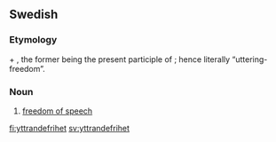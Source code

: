 ==Swedish==

===Etymology===
{{term|yttrande}} + {{term|frihet||freedom}}, the former being the present participle of {{term|yttra||utter, say}}; hence literally “uttering-freedom”.

===Noun===
{{sv-decl-noun| gender=Common | yttrandefrihet | yttrandefriheter | yttandefriheten | yttrandefriheterna | yttrandefrihets | yttrandefriheters| yttandefrihetens | yttrandefriheternas }}
{{infl|sv|noun|g=c}}

# [[freedom of speech]]

[[fi:yttrandefrihet]]
[[sv:yttrandefrihet]]